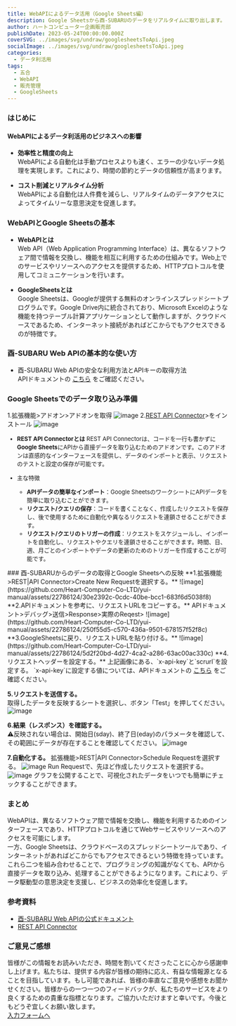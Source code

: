 ```yaml
---
title: WebAPIによるデータ活用（Google Sheets編）
description: Google Sheetsから酉-SUBARUのデータをリアルタイムに取り出します。
author: ハートコンピューター企画販売部
publishDate: 2023-05-24T00:00:00.000Z
coverSVG: ../images/svg/undraw/googlesheetsToApi.jpeg
socialImage: ../images/svg/undraw/googlesheetsToApi.jpeg
categories:
  - データ利活用
tags:
  - 五合
  - WebAPI
  - 販売管理
  - GoogleSheets
---
```


### はじめに
#### WebAPIによるデータ利活用のビジネスへの影響

 - **効率性と精度の向上**  
WebAPIによる自動化は手動プロセスよりも速く、エラーの少ないデータ処理を実現します。これにより、時間の節約とデータの信頼性が高まります。

 - **コスト削減とリアルタイム分析**  
WebAPIによる自動化は人件費を減らし、リアルタイムのデータアクセスによってタイムリーな意思決定を促進します。

### WebAPIとGoogle Sheetsの基本
 - **WebAPIとは**  
 Web API（Web Application Programming Interface）は、異なるソフトウェア間で情報を交換し、機能を相互に利用するための仕組みです。Web上でのサービスやリソースへのアクセスを提供するため、HTTPプロトコルを使用してコミュニケーションを行います。 

 - **GoogleSheetsとは**  
 Google Sheetsは、Googleが提供する無料のオンラインスプレッドシートプログラムです。Google Drive内に統合されており、Microsoft Excelのような機能を持つテーブル計算アプリケーションとして動作しますが、クラウドベースであるため、インターネット接続があればどこからでもアクセスできるのが特徴です。

### 酉-SUBARU Web APIの基本的な使い方
- 酉-SUBARU Web APIの安全な利用方法とAPIキーの取得方法  
APIドキュメントの
<a href="https://apidog.com/apidoc/project-391823/doc-381115" target="_blank" rel="noopener noreferrer">こちら</a>
をご確認ください。


### Google Sheetsでのデータ取り込み準備
1.拡張機能>アドオン>アドオンを取得
![image](https://github.com/Heart-Computer-Co-LTD/yui-manual/assets/22786124/a9f64e89-6b87-4ca6-9b0d-3af7bed7abd1)
2.[REST API Connector](https://workspace.google.com/marketplace/app/rest_api_connector/399246388987)>をインストール
![image](https://github.com/Heart-Computer-Co-LTD/yui-manual/assets/22786124/d495cf71-ae2f-4d3d-b5a7-6533b2e4834e)
<font size="2">
- **REST API Connectorとは** 
REST API Connectorは、コードを一行も書かずに**Google Sheets**にAPIから直接データを取り込むためのアドオンです。このアドオンは直感的なインターフェースを提供し、データのインポートと表示、リクエストのテストと設定の保存が可能です。

- 主な特徴  
  - **APIデータの簡単なインポート**：Google SheetsのワークシートにAPIデータを簡単に取り込むことができます。 
  - **リクエスト/クエリの保存**：コードを書くことなく、作成したリクエストを保存し、後で使用するために自動化や異なるリクエストを連鎖させることができます。
  - **リクエスト/クエリのトリガーの作成**：リクエストをスケジュールし、インポートを自動化し、リクエストやクエリを連鎖させることができます。時間、日、週、月ごとのインポートやデータの更新のためのトリガーを作成することが可能です。
</font>
### 酉-SUBARUからのデータの取得とGoogle Sheetsへの反映
**1.拡張機能>REST|API Connector>Create New Requestを選択する。**
![image](https://github.com/Heart-Computer-Co-LTD/yui-manual/assets/22786124/30e2392c-0cdc-40be-bcc1-683f6d5038f8)
**2.APIドキュメントを参考に、リクエストURLをコピーする。**  
APIドキュメント>デバッグ>送信>Response>実際のReqest>
![image](https://github.com/Heart-Computer-Co-LTD/yui-manual/assets/22786124/250f55d5-c570-436a-9501-678157f52f8c)
**3.GoogleSheetsに戻り、リクエストURLを貼り付ける。**
![image](https://github.com/Heart-Computer-Co-LTD/yui-manual/assets/22786124/5d2f20bd-4d27-4ca2-a286-63ac00ac330c)
**4.リクエストヘッダーを設定する。**   
上記画像にある、`x-api-key`と`scrurl`を設定する。  
`x-api-key`に設定する値については、APIドキュメントの
<a href="https://apidog.com/apidoc/project-391823/doc-381115" target="_blank" rel="noopener noreferrer">こちら</a>
をご確認ください。 

**5.リクエストを送信する。**  
取得したデータを反映するシートを選択し、ボタン「Test」を押してください。
![image](https://github.com/Heart-Computer-Co-LTD/yui-manual/assets/22786124/f3e66ab7-6120-4e99-b8a3-364e10613cca)

**6.結果（レスポンス）を確認する。**  
⚠️反映されない場合は、開始日(sday)、終了日(eday)のパラメータを確認して、その範囲にデータが存在することを確認してください。
![image](https://github.com/Heart-Computer-Co-LTD/yui-manual/assets/22786124/5f9ff26d-fe1f-49fd-b371-03b0d9f32f29)

**7.自動化する。**
拡張機能>REST|API Connector>Schedule Requestを選択する。
![image](https://github.com/Heart-Computer-Co-LTD/yui-manual/assets/22786124/da2847f2-3b12-4389-88db-a1574cfa6d19)
Run Requestで、先ほど作成したリクエストを選択する。
![image](https://github.com/Heart-Computer-Co-LTD/yui-manual/assets/22786124/d72e49be-97cf-46f1-8941-151de55946da)
グラフを公開することで、可視化されたデータをいつでも簡単にチェックすることができます。


### まとめ
WebAPIは、異なるソフトウェア間で情報を交換し、機能を利用するためのインターフェースであり、HTTPプロトコルを通じてWebサービスやリソースへのアクセスを可能にします。  
一方、Google Sheetsは、クラウドベースのスプレッドシートツールであり、インターネットがあればどこからでもアクセスできるという特徴を持っています。これら二つを組み合わせることで、プログラミングの知識がなくても、APIから直接データを取り込み、処理することができるようになります。これにより、データ駆動型の意思決定を支援し、ビジネスの効率化を促進します。

### 参考資料
- [酉-SUBARU Web APIの公式ドキュメント](https://apidog.com/apidoc/project-391823)
- [REST API Connector](https://restapiconnector.dev-worthy.com/)

### ご意見ご感想
皆様がこの情報をお読みいただき、時間を割いてくださったことに心から感謝申し上げます。私たちは、提供する内容が皆様の期待に応え、有益な情報源となることを目指しています。もし可能であれば、皆様の率直なご意見や感想をお聞かせください。皆様からの一つ一つのフィードバックが、私たちのサービスをより良くするための貴重な指標となります。ご協力いただけますと幸いです。今後ともどうぞ宜しくお願い致します。  
[入力フォームへ](https://forms.gle/ttDwePLjNYXc5e3u9)
